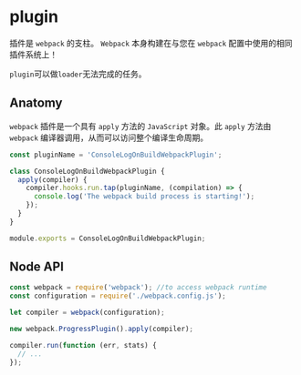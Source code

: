 # plugin

插件是 `webpack` 的支柱。 `Webpack` 本身构建在与您在 `webpack` 配置中使用的相同插件系统上！

`plugin`可以做`loader`无法完成的任务。

## Anatomy

`webpack` 插件是一个具有 `apply` 方法的 `JavaScript` 对象。此 `apply` 方法由 `webpack` 编译器调用，从而可以访问整个编译生命周期。

```js title=ConsoleLogOnBuildWebpackPlugin
const pluginName = 'ConsoleLogOnBuildWebpackPlugin';

class ConsoleLogOnBuildWebpackPlugin {
  apply(compiler) {
    compiler.hooks.run.tap(pluginName, (compilation) => {
      console.log('The webpack build process is starting!');
    });
  }
}

module.exports = ConsoleLogOnBuildWebpackPlugin;
```

## Node API

```js title=node api 方式调用
const webpack = require('webpack'); //to access webpack runtime
const configuration = require('./webpack.config.js');

let compiler = webpack(configuration);

new webpack.ProgressPlugin().apply(compiler);

compiler.run(function (err, stats) {
  // ...
});
```

